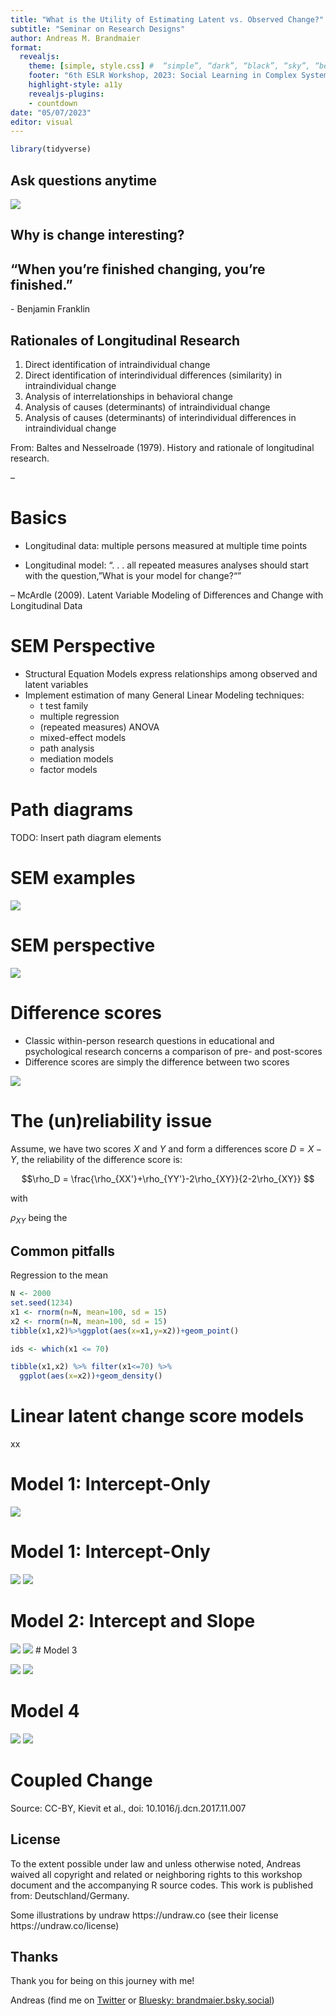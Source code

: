 ```yaml
---
title: "What is the Utility of Estimating Latent vs. Observed Change?"
subtitle: "Seminar on Research Designs"
author: Andreas M. Brandmaier
format: 
  revealjs:
    theme: [simple, style.css] #  “simple”, “dark”, “black”, “sky”, “beige”, “serif”, “solarized”, “blood”, “moon”, “night”, “league”, or  “white”
    footer: "6th ESLR Workshop, 2023: Social Learning in Complex Systems"
    highlight-style: a11y
    revealjs-plugins:
    - countdown
date: "05/07/2023"
editor: visual
---
```


```r
library(tidyverse)
```

## Ask questions anytime

![](images/undraw_Engineering_team_a7n2.png)

## Why is change interesting?

::: callout-tip
## "When you're finished changing, you're finished."

\- Benjamin Franklin
:::

## Rationales of Longitudinal Research

1.  Direct identification of intraindividual change
2.  Direct identification of interindividual differences (similarity) in intraindividual change
3.  Analysis of interrelationships in behavioral change
4.  Analysis of causes (determinants) of intraindividual change
5.  Analysis of causes (determinants) of interindividual differences in intraindividual change

From: Baltes and Nesselroade (1979). History and rationale of longitudinal research.

--

# Basics

-   Longitudinal data: multiple persons measured at multiple time points

-   Longitudinal model: ". . . all repeated measures analyses should start with the question,"What is your model for change?""

-- McArdle (2009). Latent Variable Modeling of Differences and Change with Longitudinal Data

# SEM Perspective

- Structural Equation Models express relationships among observed and latent variables
- Implement estimation of many General Linear Modeling techniques:
  - t test family
  - multiple regression
  - (repeated measures) ANOVA
  - mixed-effect models
  - path analysis
  - mediation models
  - factor models

# Path diagrams

TODO: Insert path diagram elements

# SEM examples

![](images/sem-factormodel.png)
  
# SEM perspective

![](images/sem.png)


# Difference scores

-   Classic within-person research questions in educational and psychological research concerns a comparison of pre- and post-scores
-   Difference scores are simply the difference between two scores

![](images/kievit-changescore.png)

# The (un)reliability issue

Assume, we have two scores $X$ and $Y$ and form a differences score $D=X-Y$, the reliability of the difference score is:

$$\rho_D = \frac{\rho_{XX'}+\rho_{YY'}-2\rho_{XY}}{2-2\rho_{XY}} $$

with

$\rho_{XY}$ being the

## Common pitfalls

Regression to the mean

```r
N <- 2000
set.seed(1234)
x1 <- rnorm(n=N, mean=100, sd = 15)
x2 <- rnorm(n=N, mean=100, sd = 15)
tibble(x1,x2)%>%ggplot(aes(x=x1,y=x2))+geom_point()

ids <- which(x1 <= 70)

tibble(x1,x2) %>% filter(x1<=70) %>%
  ggplot(aes(x=x2))+geom_density()
```

# Linear latent change score models

xx

# Model 1: Intercept-Only

![](images/lgcm1.png)

# Model 1: Intercept-Only

![](images/lgcm1.png)
![](images/lgcm1-data.png)

# Model 2: Intercept and Slope

![](images/lgcm2.png)
![](images/lgcm2-data.png)
# Model 3

![](images/lgcm3.png)
![](images/lgcm3-data.png)

# Model 4

![](images/lgcm4.png)
![](images/lgcm4-data.png)

# Coupled Change


Source: CC-BY, Kievit et al., doi: 10.1016/j.dcn.2017.11.007 


## License

To the extent possible under law and unless otherwise noted, Andreas waived all copyright and related or neighboring rights to this workshop document and the accompanying R source codes. This work is published from: Deutschland/Germany.

Some illustrations by undraw https://undraw.co (see their license https://undraw.co/license)


## Thanks

Thank you for being on this journey with me!

Andreas (find me on [Twitter](https://www.twitter.com/brandmaier "Twitter") or [Bluesky: brandmaier.bsky.social](https://bsky.app/profile/brandmaier.bsky.social))
